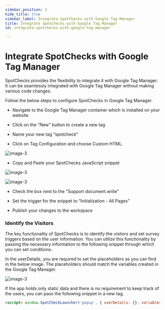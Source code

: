 ```yaml
---
sidebar_position: 3
hide_title: true
sidebar_label: Integrate SpotChecks with Google Tag Manager
title: Integrate SpotChecks with Google Tag Manager
id: integrate-spotchecks-with-google-tag-manager

---
```


# Integrate SpotChecks with Google Tag Manager

SpotChecks provides the flexibility to integrate it with Google Tag Manager. It can be seamlessly integrated with Google Tag Manager without making various code changes.


Follow the below steps to configure SpotChecks in Google Tag Manager.

- Navigate to the Google Tag Manager container which is installed on your website.

- Click on the “New” button to create a new tag

- Name your new tag “spotcheck”

- Click on Tag Configuration and choose Custom HTML.


![image-3](../assets/image-13.avif)




- Copy and Paste your SpotChecks JavaScript snippet

![image-3](../assets/image-14.avif)

![image-3](../assets/image-15.avif)

- Check the box next to the "Support document.write"

- Set the trigger for the snippet to “Initialization - All Pages”

- Publish your changes to the workspace


### Identify the Visitors

The key functionality of SpotChecks is to identify the visitors and set survey triggers based on the user information. You can utilize this functionality by passing the necessary information to the following snippet through which you can set conditions.

In the userDetails, you are required to set the placeholders as you can find in the below image. The placeholders should match the variables created in the Google Tag Manager.


![image-3](../assets/image-16.avif)

If the app holds only static data and there is no requirement to keep track of the users, you can pass the following snippet in a new tag.

```html
<script> window.SpotCheckLauncher('popup', { userDetails: {}, variables: {}, properties:{} });</script>
```